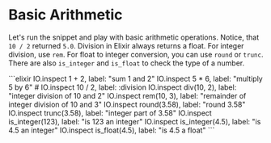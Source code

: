 
# Basic Arithmetic

Let's run the snippet and play with basic arithmetic operations. Notice, that `10 / 2` returned `5.0`. Division in Elixir always returns a float. For integer division, use `rem`. For float to integer conversion, you can use `round` or `trunc`. There are also `is_integer` and `is_float` to check the type of a number.

<EditorCode>
```elixir
IO.inspect 1 + 2, label: "sum 1 and 2"
IO.inspect 5 * 6, label: "multiply 5 by 6"
# IO.inspect 10 / 2, label: :division
IO.inspect div(10, 2), label: "integer division of 10 and 2"
IO.inspect rem(10, 3), label: "remainder of integer division of 10 and 3"
IO.inspect round(3.58), label: "round 3.58"
IO.inspect trunc(3.58), label: "integer part of 3.58"
IO.inspect is_integer(123), label: "is 123 an integer"
IO.inspect is_integer(4.5), label: "is 4.5 an integer"
IO.inspect is_float(4.5), label: "is 4.5 a float"
```
</EditorCode>
